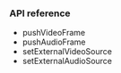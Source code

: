 <PlatformWrapper platform="electron">

### API reference

- <Link to="{{Global.API_REF_ELECTRON_ROOT}}/class_imediaengine.html#api_imediaengine_pushvideoframe">pushVideoFrame</Link>

- <Link to="{{Global.API_REF_ELECTRON_ROOT}}/class_imediaengine.html#api_imediaengine_pushaudioframe0">pushAudioFrame</Link>

- <Link to="{{Global.API_REF_ELECTRON_ROOT}}/class_imediaengine.html#api_imediaengine_setexternalvideosource">setExternalVideoSource</Link>

- <Link to="{{Global.API_REF_ELECTRON_ROOT}}/class_imediaengine.html#api_imediaengine_setexternalaudiosource2">setExternalAudioSource</Link>

</PlatformWrapper>
